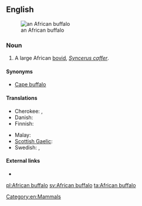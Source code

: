 ==English==
[[Image:African Buffalo.JPG|thumb|right|an African buffalo]]

===Noun===
{{en-noun|sg=[[African]] [[buffalo]]}}

# A large African [[bovid]], ''[[Syncerus caffer]]''.

====Synonyms====
* [[Cape buffalo]]

====Translations====
{{trans-top|large bovid}}
* Cherokee: {{t|chr|ᎠᎱᎵᎧ ᏯᎾᏌ|tr=Ahulika yanasa|sc=Cher}}, {{t|chr|ᎬᎿᎨ ᏯᎾᏌ|tr=gvhnage yanasa|sc=Cher}}
* Danish: {{t|da|afrikansk bøffel}}
* Finnish: {{t-|fi|kafferipuhveli}}
{{trans-mid}}
* Malay: {{t|ms|kerbau Afrika}}
* [[Scottish Gaelic]]: {{t-|gd|buabhall Afragach|m|xs=Scottish Gaelic}}
* Swedish: {{t|sv|afrikansk buffel|c}}, {{t|sv|kafferbuffel|c}}
{{trans-bottom}}

====External links====
* {{pedia}}

[[Category:en:Mammals]]

[[pl:African buffalo]]
[[sv:African buffalo]]
[[ta:African buffalo]]
